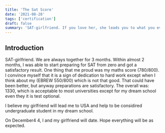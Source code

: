 ```yaml
---
title: 'The Sat Score'
date: '2021-08-28'
tags: ['certification']
draft: false
summary: 'SAT-girlfriend. If you love her, she leads you to what you even have never thought about.'
---
```


## Introduction

SAT-girlfriend. We are always together for 3 months. Within almost 2 months, I was able to start preparing for SAT from zero and got a satisfactory result. One thing that me proud was my maths score (780/800). I convince myself that it is a sign of dedication to hard work except when I think about my (EBREW 550/800) which is not that good. That could have been better, but anyway preparations are satisfactory. The overall was: 1330, which is acceptable to most universities except for my dream school even they it is test optional. 

I believe my girlfriend will lead me to USA and help to be considired undergraduate student in my dream school.

On December4 4, I and my girlfriend will date. Hope everything will be as expected. 




